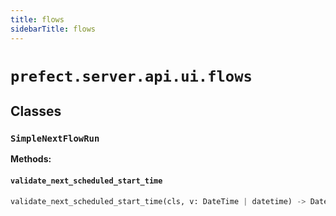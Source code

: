 ```yaml
---
title: flows
sidebarTitle: flows
---
```


# `prefect.server.api.ui.flows`

## Classes

### `SimpleNextFlowRun` <sup><a href="https://github.com/prefecthq/prefect/blob/main/src/prefect/server/api/ui/flows.py#L29" target="_blank"><Icon icon="github" size="14" /></a></sup>

**Methods:**

#### `validate_next_scheduled_start_time` <sup><a href="https://github.com/prefecthq/prefect/blob/main/src/prefect/server/api/ui/flows.py#L41" target="_blank"><Icon icon="github" size="14" /></a></sup>

```python
validate_next_scheduled_start_time(cls, v: DateTime | datetime) -> DateTime
```
